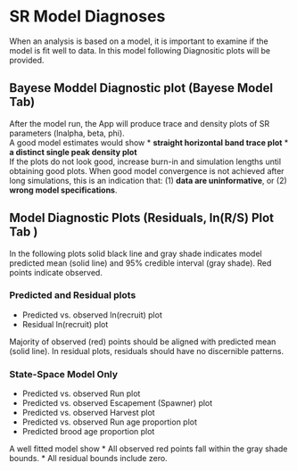 # SR Model Diagnoses 

When an analysis is based on a model, it is important to examine if the model is fit well to data. In this model following Diagnositic plots will be provided.

## Bayese Moddel Diagnostic plot (Bayese Model Tab)
After the model run, the App will produce trace and density plots of SR parameters (lnalpha, beta, phi).   
A good model estimates would show 
* **straight horizontal band trace plot** 
* **a distinct single peak density plot**  
If the plots do not look good, increase burn-in and simulation lengths until obtaining good plots. When good model convergence is  not achieved after long simulations, this is an indication that: (1) **data are uninformative**, or (2) **wrong model specifications**.  


## Model Diagnostic Plots (Residuals, ln(R/S) Plot Tab )
In the following plots solid black line and gray shade indicates model predicted mean (solid line) and 95% credible interval (gray shade).   Red points indicate observed. 

### Predicted and Residual plots
* Predicted vs. observed ln(recruit) plot
* Residual ln(recruit) plot  

Majority of observed (red) points should be aligned with predicted mean (solid line).  In residual plots, residuals should have no discernible patterns.  


### State-Space Model Only ##
* Predicted vs. observed Run plot 
* Predicted vs. observed Escapement (Spawner) plot   
* Predicted vs. observed Harvest plot
* Predicted vs. observed Run age proportion plot
* Predicted brood age proportion plot

A well fitted model show 
* All observed red points fall within the gray shade bounds. 
* All residual bounds include zero.


